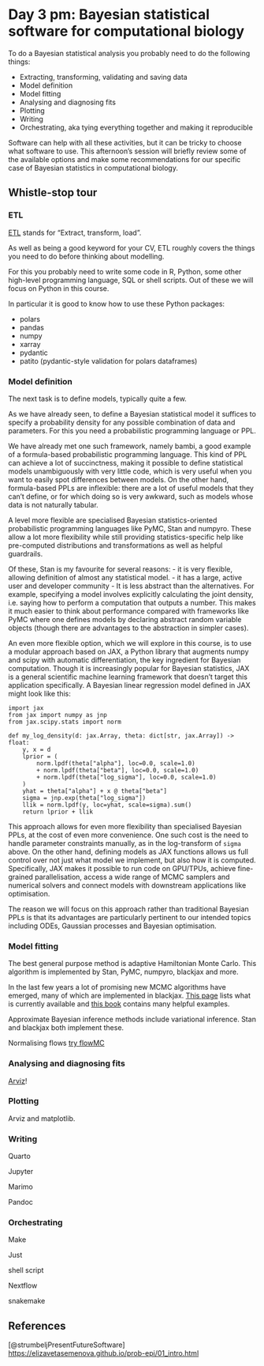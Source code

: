 # Day 3 pm: Bayesian statistical software for computational biology

To do a Bayesian statistical analysis you probably need to do the following things:

- Extracting, transforming, validating and saving data
- Model definition
- Model fitting
- Analysing and diagnosing fits
- Plotting
- Writing
- Orchestrating, aka tying everything together and making it reproducible

Software can help with all these activities, but it can be tricky to choose what software to use. This afternoon's session will briefly review some of the available options and make some recommendations for our specific case of Bayesian statistics in computational biology.

## Whistle-stop tour

### ETL

[ETL](https://en.wikipedia.org/wiki/Extract,_transform,_load) stands for "Extract, transform, load".

As well as being a good keyword for your CV, ETL roughly covers the things you need to do before thinking about modelling.

For this you probably need to write some code in R, Python, some other high-level programming language, SQL or shell scripts. Out of these we will focus on Python in this course.

In particular it is good to know how to use these Python packages:

- polars
- pandas
- numpy
- xarray
- pydantic
- patito (pydantic-style validation for polars dataframes)


### Model definition

The next task is to define models, typically quite a few.

As we have already seen, to define a Bayesian statistical model it suffices to specify a probability density for any possible combination of data and parameters. For this you need a probabilistic programming language or PPL.

We have already met one such framework, namely bambi, a good example of a formula-based probabilistic programming language. This kind of PPL can achieve a lot of succinctness, making it possible to define statistical models unambiguously with very little code, which is very useful when you want to easily spot differences between models. On the other hand, formula-based PPLs are inflexible: there are a lot of useful models that they can't define, or for which doing so is very awkward, such as models whose data is not naturally tabular.

A level more flexible are specialised Bayesian statistics-oriented probabilistic programming languages like PyMC, Stan and numpyro. These allow a lot more flexibility while still providing statistics-specific help like pre-computed distributions and transformations as well as helpful guardrails.

Of these, Stan is my favourite for several reasons:
- it is very flexible, allowing definition of almost any statistical model.
- it has a large, active user and developer community
- It is less abstract than the alternatives. For example, specifying a model involves explicitly calculating the joint density, i.e. saying how to perform a computation that outputs a number. This makes it much easier to think about performance compared with frameworks like PyMC where one defines models by declaring abstract random variable objects (though there are advantages to the abstraction in simpler cases).

An even more flexible option, which we will explore in this course, is to use a modular approach based on JAX, a Python library that augments numpy and scipy with automatic differentiation, the key ingredient for Bayesian computation. Though it is increasingly popular for Bayesian statistics, JAX is a general scientific machine learning framework that doesn't target this application specifically. A Bayesian linear regression model defined in JAX might look like this:

```.python
import jax 
from jax import numpy as jnp
from jax.scipy.stats import norm

def my_log_density(d: jax.Array, theta: dict[str, jax.Array]) -> float:
    y, x = d
    lprior = (
        norm.lpdf(theta["alpha"], loc=0.0, scale=1.0)
        + norm.lpdf(theta["beta"], loc=0.0, scale=1.0)
        + norm.lpdf(theta["log_sigma"], loc=0.0, scale=1.0)
    )
    yhat = theta["alpha"] + x @ theta["beta"]
    sigma = jnp.exp(theta["log_sigma"])
    llik = norm.lpdf(y, loc=yhat, scale=sigma).sum()
    return lprior + llik
```

This approach allows for even more flexibility than specialised Bayesian PPLs, at the cost of even more convenience. One such cost is the need to handle parameter constraints manually, as in the log-transform of `sigma` above. On the other hand, defining models as JAX functions allows us full control over not just what model we implement, but also how it is computed. Specifically, JAX makes it possible to run code on GPU/TPUs, achieve fine-grained parallelisation, access a wide range of MCMC samplers and numerical solvers and connect models with downstream applications like optimisation.

The reason we will focus on this approach rather than traditional Bayesian PPLs is that its advantages are particularly pertinent to our intended topics including ODEs, Gaussian processes and Bayesian optimisation.

### Model fitting

The best general purpose method is adaptive Hamiltonian Monte Carlo. This algorithm is implemented by Stan, PyMC, numpyro, blackjax and more.

In the last few years a lot of promising new MCMC algorithms have emerged, many of which are implemented in blackjax. [This page](https://blackjax-devs.github.io/blackjax/autoapi/blackjax/mcmc/index.html) lists what is currently available and [this book](https://blackjax-devs.github.io/sampling-book/) contains many helpful examples.

Approximate Bayesian inference methods include variational inference. Stan and blackjax both implement these.

Normalising flows [try flowMC](https://flowmc.readthedocs.io/en/main/)

### Analysing and diagnosing fits

[Arviz](https://python.arviz.org/en/stable/)!


### Plotting

Arviz and matplotlib.

### Writing

Quarto

Jupyter

Marimo

Pandoc

### Orchestrating

Make

Just

shell script

Nextflow

snakemake

## References

[@strumbeljPresentFutureSoftware]
<https://elizavetasemenova.github.io/prob-epi/01_intro.html>

